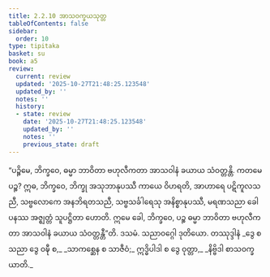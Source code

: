 ```yaml
---
title: 2.2.10 အာသဝက္ခယသုတ္တ
tableOfContents: false
sidebar:
  order: 10
type: tipitaka
basket: su
book: a5
review:
  current: review
  updated: '2025-10-27T21:48:25.123548'
  updated_by: ''
  notes: ''
  history:
  - state: review
    date: '2025-10-27T21:48:25.123548'
    updated_by: ''
    notes: ''
    previous_state: draft
---
```



<ReviewStatus review={frontmatter.review} showDetails={true} />

<HypothesisAnnotation frontmatter={frontmatter} />

<DynamicBreadcrumb />

<Division number="70" book="a5" e="ch" v="16" p="73">

<Paragraph number="423" book="a5">
“ပဉ္စိမေ, ဘိက္ခဝေ, ဓမ္မာ ဘာဝိတာ ဗဟုလီကတာ အာသဝါနံ ခယာယ သံဝတ္တန္တိ. ကတမေ ပဉ္စ? ဣဓ, ဘိက္ခဝေ, ဘိက္ခု အသုဘာနုပဿီ ကာယေ ဝိဟရတိ, အာဟာရေ ပဋိကူလသညီ, သဗ္ဗလောကေ အနဘိရတသညီ, သဗ္ဗသင်္ခါရေသု အနိစ္စာနုပဿီ, မရဏသညာ ခေါ ပနဿ အဇ္ဈတ္တံ သူပဋ္ဌိတာ ဟောတိ. ဣမေ ခေါ, ဘိက္ခဝေ, ပဉ္စ ဓမ္မာ ဘာဝိတာ ဗဟုလီကတာ အာသဝါနံ ခယာယ သံဝတ္တန္တီ”တိ.

</Paragraph>
</Division>

<Paragraph number="424" type="center" book="a5">
ဒသမံ.



</Paragraph>

<Paragraph number="425" type="center" book="a5">
သညာဝဂ္ဂေါ ဒုတိယော.



</Paragraph>

<Paragraph number="426" type="center" book="a5">
တဿုဒ္ဒါနံ


</Paragraph>

<Paragraph number="427" type="verses" book="a5">
_ဒွေ စ သညာ ဒွေ ဝဍ္ဎီ စ,_  
_သာကစ္ဆေန စ သာဇီဝံ;_  
ဣဒ္ဓိပါဒါ စ ဒွေ ဝုတ္တာ,_  
_နိဗ္ဗိဒါ စာသဝက္ခယာတိ._
</Paragraph>